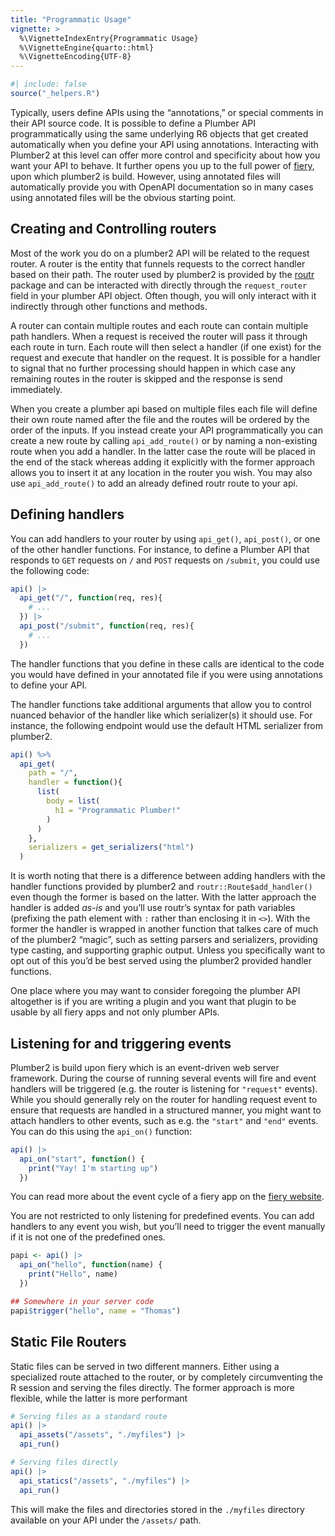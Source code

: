```yaml
---
title: "Programmatic Usage"
vignette: >
  %\VignetteIndexEntry{Programmatic Usage}
  %\VignetteEngine{quarto::html}
  %\VignetteEncoding{UTF-8}
---
```


```r
#| include: false
source("_helpers.R")
```

Typically, users define APIs using the "annotations," or special comments in their API source code. It is possible to define a Plumber API programmatically using the same underlying R6 objects that get created automatically when you define your API using annotations. Interacting with Plumber2 at this level can offer more control and specificity about how you want your API to behave. It further opens you up to the full power of [fiery](https://fiery.data-imaginist.com/index.html), upon which plumber2 is build. However, using annotated files will automatically provide you with OpenAPI documentation so in many cases using annotated files will be the obvious starting point.

## Creating and Controlling routers

Most of the work you do on a plumber2 API will be related to the request router. A router is the entity that funnels requests to the correct handler based on their path. The router used by plumber2 is provided by the [routr](https://routr.data-imaginist.com) package and can be interacted with directly through the `request_router` field in your plumber API object. Often though, you will only interact with it indirectly through other functions and methods.

A router can contain multiple routes and each route can contain multiple path handlers. When a request is received the router will pass it through each route in turn. Each route will then select a handler (if one exist) for the request and execute that handler on the request. It is possible for a handler to signal that no further processing should happen in which case any remaining routes in the router is skipped and the response is send immediately.

When you create a plumber api based on multiple files each file will define their own route named after the file and the routes will be ordered by the order of the inputs. If you instead create your API programmatically you can create a new route by calling `api_add_route()` or by naming a non-existing route when you add a handler. In the latter case the route will be placed in the end of the stack whereas adding it explicitly with the former approach allows you to insert it at any location in the router you wish. You may also use `api_add_route()` to add an already defined routr route to your api.

## Defining handlers

You can add handlers to your router by using `api_get()`, `api_post()`, or one of the other handler functions. For instance, to define a Plumber API that responds to `GET` requests on `/` and `POST` requests on `/submit`, you could use the following code:

``` r
api() |>
  api_get("/", function(req, res){
    # ...
  }) |>
  api_post("/submit", function(req, res){
    # ...
  })
```

The handler functions that you define in these calls are identical to the code you would have defined in your annotated file if you were using annotations to define your API.

The handler functions take additional arguments that allow you to control nuanced behavior of the handler like which serializer(s) it should use. For instance, the following endpoint would use the default HTML serializer from plumber2.

``` r
api() %>%
  api_get(
    path = "/",
    handler = function(){
      list(
        body = list(
          h1 = "Programmatic Plumber!"
        )
      )
    },
    serializers = get_serializers("html")
  )
```

It is worth noting that there is a difference between adding handlers with the handler functions provided by plumber2 and `routr::Route$add_handler()` even though the former is based on the latter. With the latter approach the handler is added *as-is* and you'll use routr's syntax for path variables (prefixing the path element with `:` rather than enclosing it in `<>`). With the former the handler is wrapped in another function that talkes care of much of the plumber2 "magic", such as setting parsers and serializers, providing type casting, and supporting graphic output. Unless you specifically want to opt out of this you'd be best served using the plumber2 provided handler functions.

One place where you may want to consider foregoing the plumber API altogether is if you are writing a plugin and you want that plugin to be usable by all fiery apps and not only plumber APIs.

## Listening for and triggering events

Plumber2 is build upon fiery which is an event-driven web server framework. During the course of running several events will fire and event handlers will be triggered (e.g. the router is listening for `"request"` events). While you should generally rely on the router for handling request event to ensure that requests are handled in a structured manner, you might want to attach handlers to other events, such as e.g. the `"start"` and `"end"` events. You can do this using the `api_on()` function:

``` r
api() |>
  api_on("start", function() {
    print("Yay! I'm starting up")
  })
```

You can read more about the event cycle of a fiery app on the [fiery website](https://fiery.data-imaginist.com/articles/events.html).

You are not restricted to only listening for predefined events. You can add handlers to any event you wish, but you'll need to trigger the event manually if it is not one of the predefined ones.

``` r
papi <- api() |>
  api_on("hello", function(name) {
    print("Hello", name)
  })

## Somewhere in your server code
papi$trigger("hello", name = "Thomas")
```

## Static File Routers {#mount-static}

Static files can be served in two different manners. Either using a specialized route attached to the router, or by completely circumventing the R session and serving the files directly. The former approach is more flexible, while the latter is more performant

``` r
# Serving files as a standard route
api() |>
  api_assets("/assets", "./myfiles") |>
  api_run()

# Serving files directly
api() |>
  api_statics("/assets", "./myfiles") |>
  api_run()
```

This will make the files and directories stored in the `./myfiles` directory available on your API under the `/assets/` path.
